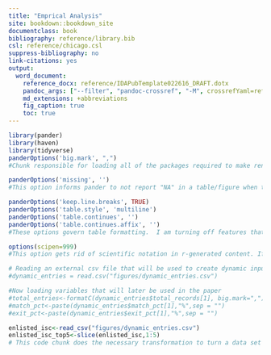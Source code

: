 ```yaml
---
title: "Emprical Analysis"
site: bookdown::bookdown_site
documentclass: book
bibliography: reference/library.bib
csl: reference/chicago.csl
suppress-bibliography: no
link-citations: yes
output:
  word_document:
    reference_docx: reference/IDAPubTemplate022616_DRAFT.dotx
    pandoc_args: ["--filter", "pandoc-crossref", "-M", crossrefYaml=reference/pandoc-crossref-ah.yml, "--lua-filter=reference/pagebreak.lua"]
    md_extensions: +abbreviations
    fig_caption: true
    toc: true
---
```

```r
library(pander)
library(haven)
library(tidyverse)
panderOptions('big.mark', ",")
#Chunk responsible for loading all of the packages required to make rendering a basic markdown table from a flat file. This includes a general formatting instruction: using a comma as a thousands separator. There are lots of other options, but I do not use them here.

panderOptions('missing', '')
#This option informs pander to not report "NA" in a table/figure when there is a missing value, it will just be an empty space.  The default is to report "NA" in a cell of a table.

panderOptions('keep.line.breaks', TRUE)
panderOptions('table.style', 'multiline')
panderOptions('table.continues', '')
panderOptions('table.continues.affix', '')
#These options govern table formatting.  I am turning off features that add automatic text and prevent multi-line tables within a cell.  Sometimes these features can result in errors for pandoc-crossref.

options(scipen=999)
#This option gets rid of scientific notation in r-generated content. If someone was to ever want to switch back to the default, it is 0.
```


```r
# Reading an external csv file that will be used to create dynamic inputs for later use in the paper.
#dynamic_entries = read.csv("figures/dynamic_entries.csv")

#Now loading variables that will later be used in the paper
#total_entries<-formatC(dynamic_entries$total_records[1], big.mark=",")
#match_pct<-paste(dynamic_entries$match_pct[1],"%",sep = "")
#exit_pct<-paste(dynamic_entries$exit_pct[1],"%",sep = "")
```

```r
enlisted_isc<-read_csv("figures/dynamic_entries.csv")
enlisted_isc_top5<-slice(enlisted_isc,1:5)
# This code chunk does the necessary transformation to turn a data set with values and column names into an object that the pander() will use to render a completed table.
```
